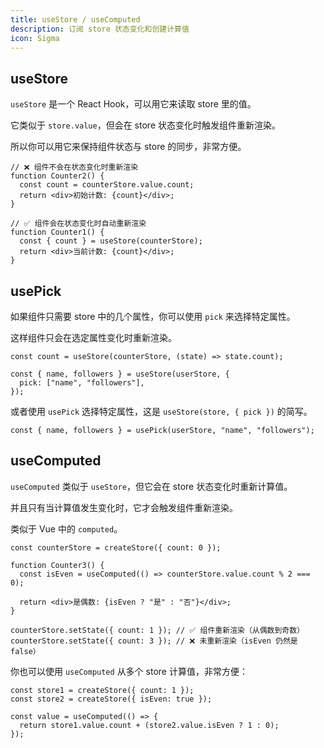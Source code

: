 ```yaml
---
title: useStore / useComputed
description: 订阅 store 状态变化和创建计算值
icon: Sigma
---
```


## useStore

`useStore` 是一个 React Hook，可以用它来读取 store 里的值。

它类似于 `store.value`，但会在 store 状态变化时触发组件重新渲染。

所以你可以用它来保持组件状态与 store 的同步，非常方便。

```tsx
// ❌ 组件不会在状态变化时重新渲染
function Counter2() {
  const count = counterStore.value.count;
  return <div>初始计数: {count}</div>;
}

// ✅ 组件会在状态变化时自动重新渲染
function Counter1() {
  const { count } = useStore(counterStore);
  return <div>当前计数: {count}</div>;
}
```

## usePick

如果组件只需要 store 中的几个属性，你可以使用 `pick` 来选择特定属性。

这样组件只会在选定属性变化时重新渲染。

```tsx
const count = useStore(counterStore, (state) => state.count);

const { name, followers } = useStore(userStore, {
  pick: ["name", "followers"],
});
```

或者使用 `usePick` 选择特定属性，这是 `useStore(store, { pick })` 的简写。

```tsx
const { name, followers } = usePick(userStore, "name", "followers");
```

## useComputed

`useComputed` 类似于 `useStore`，但它会在 store 状态变化时重新计算值。

并且只有当计算值发生变化时，它才会触发组件重新渲染。

类似于 Vue 中的 `computed`。

```tsx
const counterStore = createStore({ count: 0 });

function Counter3() {
  const isEven = useComputed(() => counterStore.value.count % 2 === 0);

  return <div>是偶数: {isEven ? "是" : "否"}</div>;
}

counterStore.setState({ count: 1 }); // ✅ 组件重新渲染（从偶数到奇数）
counterStore.setState({ count: 3 }); // ❌ 未重新渲染（isEven 仍然是 false）
```

你也可以使用 `useComputed` 从多个 store 计算值，非常方便：

```tsx
const store1 = createStore({ count: 1 });
const store2 = createStore({ isEven: true });

const value = useComputed(() => {
  return store1.value.count + (store2.value.isEven ? 1 : 0);
});
```
